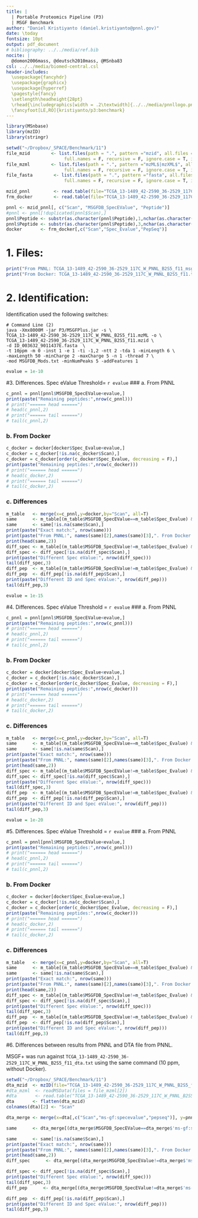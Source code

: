 ```yaml
---
title: | 
  | Portable Proteomics Pipeline (P3) 
  | MSGF Benchmark
author: "Daniel Kristiyanto (daniel.kristiyanto@pnnl.gov)"
date: \today
fontsize: 10pt
output: pdf_document
# bibliography: ../../media/ref.bib
nocite: |
  @domon2006mass, @deutsch2010mass, @MSnba83
csl: ../../media/biomed-central.csl
header-includes:
  \usepackage{fancyhdr}
  \usepackage{graphicx}
  \usepackage{hyperref}
  \pagestyle{fancy}
  \setlength\headheight{28pt}
  \rhead{\includegraphics[width = .2\textwidth]{../../media/pnnllogo.png}}
  \fancyfoot[LE,RO]{kristiyanto/p3:benchmark}
---
```

\rule{\textwidth}{1pt}
```r
library(MSnbase)
library(mzID)
library(stringr)
```

```r
setwd("~/Dropbox/_SPACE/Benchmark/11")
file_mzid        <- list.files(path = ".", pattern ="mzid", all.files = F, 
                      full.names = F, recursive = F, ignore.case = T, include.dirs = F)
file_mzml        <- list.files(path = ".", pattern ="mzML$|mzXML$", all.files = F, 
                      full.names = F, recursive = F, ignore.case = T, include.dirs = F)
file_fasta        <- list.files(path = ".", pattern ="fasta", all.files = F, 
                      full.names = F, recursive = F, ignore.case = T, include.dirs = F)

mzid_pnnl         <- read.table(file="TCGA_13-1489_42-2590_36-2529_117C_W_PNNL_B2S5_f11_msgfdb_fht.txt", sep="\t", header=T)
frm_docker        <- read.table(file="TCGA_13-1489_42-2590_36-2529_117C_W_PNNL_B2S5_f11.txt", sep="\t", header = T)

pnnl <- mzid_pnnl[, c("Scan", "MSGFDB_SpecEValue", "Peptide")]
#pnnl <- pnnl[!duplicated(pnnl$Scan),]
pnnl$Peptide <- substr(as.character(pnnl$Peptide),1,nchar(as.character(pnnl$Peptide))-2)
pnnl$Peptide <- substr(as.character(pnnl$Peptide),3,nchar(as.character(pnnl$Peptide)))
docker       <- frm_docker[,c("Scan","Spec_Evalue","PepSeq")]
```

# 1. Files:

```r
print("From PNNL: TCGA_13-1489_42-2590_36-2529_117C_W_PNNL_B2S5_f11_msgfdb_fht.txt")
print("From Docker: TCGA_13-1489_42-2590_36-2529_117C_W_PNNL_B2S5_f11.txt")
```

# 2. Identification:
Identification used the following switches:
```
# Command Line (2)
java -Xmx8000M -jar P3/MSGFPlus.jar -s \
TCGA_13-1489_42-2590_36-2529_117C_W_PNNL_B2S5_f11.mzML -o \
TCGA_13-1489_42-2590_36-2529_117C_W_PNNL_B2S5_f11.mzid \
-d ID_003632_9011437E.fasta  \
-t 10ppm -m 0 -inst 1 -e 1 -ti -1,2 -ntt 2 -tda 1 -minLength 6 \
-maxLength 50 -minCharge 2 -maxCharge 5 -n 1 -thread 7 \
-mod MSGFDB_Mods.txt -minNumPeaks 5 -addFeatures 1
```

```r
evalue = 1e-10
```

#3. Differences. Spec eValue Threshold= `r evalue` 
### a. From PNNL
```r
c_pnnl = pnnl[pnnl$MSGFDB_SpecEValue<evalue,]
print(paste("Remaining peptides:",nrow(c_pnnl)))
# print("====== head ======")
# head(c_pnnl,2)
# print("====== tail ======")
# tail(c_pnnl,2)

```


### b. From Docker
```r
c_docker = docker[docker$Spec_Evalue<evalue,]
c_docker = c_docker[!is.na(c_docker$Scan),]
c_docker = c_docker[order(c_docker$Spec_Evalue, decreasing = F),]
print(paste("Remaining peptides:",nrow(c_docker)))
# print("====== head ======")
# head(c_docker,2)
# print("====== tail ======")
# tail(c_docker,2)
```

### c. Differences
```r
m_table   <- merge(x=c_pnnl,y=docker,by="Scan", all=T)
same      <- m_table[(m_table$MSGFDB_SpecEValue==m_table$Spec_Evalue) & (m_table$Peptide==m_table$PepSeq),]
same      <- same[!is.na(same$Scan),]
print(paste("Exact match:", nrow(same)))
print(paste("From PNNL:", names(same)[2],names(same)[3],". From Docker:", names(same)[4],names(same)[5]))
print(head(same,2))
diff_spec <- m_table[(m_table$MSGFDB_SpecEValue!=m_table$Spec_Evalue) & (m_table$Peptide==m_table$PepSeq),]
diff_spec <- diff_spec[!is.na(diff_spec$Scan),]
print(paste("Different Spec eValue:", nrow(diff_spec)))
tail(diff_spec,3)
diff_pep  <- m_table[(m_table$MSGFDB_SpecEValue!=m_table$Spec_Evalue) & (m_table$Peptide!=m_table$PepSeq),]
diff_pep  <- diff_pep[!is.na(diff_pep$Scan),]
print(paste("Different ID and Spec eValue:", nrow(diff_pep)))
tail(diff_pep,3)
```


```r
evalue = 1e-15
```

#4. Differences. Spec eValue Threshold = `r evalue` 
### a. From PNNL
```r
c_pnnl = pnnl[pnnl$MSGFDB_SpecEValue<evalue,]
print(paste("Remaining peptides:",nrow(c_pnnl)))
# print("====== head ======")
# head(c_pnnl,2)
# print("====== tail ======")
# tail(c_pnnl,2)

```


### b. From Docker
```r
c_docker = docker[docker$Spec_Evalue<evalue,]
c_docker = c_docker[!is.na(c_docker$Scan),]
c_docker = c_docker[order(c_docker$Spec_Evalue, decreasing = F),]
print(paste("Remaining peptides:",nrow(c_docker)))
# print("====== head ======")
# head(c_docker,2)
# print("====== tail ======")
# tail(c_docker,2)
```

### c. Differences
```r
m_table   <- merge(x=c_pnnl,y=docker,by="Scan", all=T)
same      <- m_table[(m_table$MSGFDB_SpecEValue==m_table$Spec_Evalue) & (m_table$Peptide==m_table$PepSeq),]
same      <- same[!is.na(same$Scan),]
print(paste("Exact match:", nrow(same)))
print(paste("From PNNL:", names(same)[2],names(same)[3],". From Docker:", names(same)[4],names(same)[5]))
print(head(same,2))
diff_spec <- m_table[(m_table$MSGFDB_SpecEValue!=m_table$Spec_Evalue) & (m_table$Peptide==m_table$PepSeq),]
diff_spec <- diff_spec[!is.na(diff_spec$Scan),]
print(paste("Different Spec eValue:", nrow(diff_spec)))
tail(diff_spec,3)
diff_pep  <- m_table[(m_table$MSGFDB_SpecEValue!=m_table$Spec_Evalue) & (m_table$Peptide!=m_table$PepSeq),]
diff_pep  <- diff_pep[!is.na(diff_pep$Scan),]
print(paste("Different ID and Spec eValue:", nrow(diff_pep)))
tail(diff_pep,3)
```


```r
evalue = 1e-20
```

#5. Differences. Spec eValue Threshold = `r evalue` 
### a. From PNNL
```r
c_pnnl = pnnl[pnnl$MSGFDB_SpecEValue<evalue,]
print(paste("Remaining peptides:",nrow(c_pnnl)))
# print("====== head ======")
# head(c_pnnl,2)
# print("====== tail ======")
# tail(c_pnnl,2)

```


### b. From Docker
```r
c_docker = docker[docker$Spec_Evalue<evalue,]
c_docker = c_docker[!is.na(c_docker$Scan),]
c_docker = c_docker[order(c_docker$Spec_Evalue, decreasing = F),]
print(paste("Remaining peptides:",nrow(c_docker)))
# print("====== head ======")
# head(c_docker,2)
# print("====== tail ======")
# tail(c_docker,2)
```

### c. Differences
```r
m_table   <- merge(x=c_pnnl,y=docker,by="Scan", all=T)
same      <- m_table[(m_table$MSGFDB_SpecEValue==m_table$Spec_Evalue) & (m_table$Peptide==m_table$PepSeq),]
same      <- same[!is.na(same$Scan),]
print(paste("Exact match:", nrow(same)))
print(paste("From PNNL:", names(same)[2],names(same)[3],". From Docker:", names(same)[4],names(same)[5]))
print(head(same,2))
diff_spec <- m_table[(m_table$MSGFDB_SpecEValue!=m_table$Spec_Evalue) & (m_table$Peptide==m_table$PepSeq),]
diff_spec <- diff_spec[!is.na(diff_spec$Scan),]
print(paste("Different Spec eValue:", nrow(diff_spec)))
tail(diff_spec,3)
diff_pep  <- m_table[(m_table$MSGFDB_SpecEValue!=m_table$Spec_Evalue) & (m_table$Peptide!=m_table$PepSeq),]
diff_pep  <- diff_pep[!is.na(diff_pep$Scan),]
print(paste("Different ID and Spec eValue:", nrow(diff_pep)))
tail(diff_pep,3)
```



#6. Differences between results from PNNL and DTA file from PNNL.

MSGF+ was run against `TCGA_13-1489_42-2590_36-2529_117C_W_PNNL_B2S5_f11_dta.txt` using the same command (10 ppm, without Docker). 
```r
setwd("~/Dropbox/_SPACE/Benchmark/11")
dta_mzid  <- mzID(file="TCGA_13-1489_42-2590_36-2529_117C_W_PNNL_B2S5_f11_msgfplus.mzid")
#dta_mzml  <- readMSData(files = file_mzml[2])
#dta       <- read.table("TCGA_13-1489_42-2590_36-2529_117C_W_PNNL_B2S5_f11_msgfdb.tsv", sep="\t", header = T)
dta       <- flatten(dta_mzid)
colnames(dta)[2] <- "Scan"

```
```r
dta_merge <- merge(x=dta[,c("Scan","ms-gf:specevalue","pepseq")], y=pnnl, by="Scan", all=T)

same      <- dta_merge[(dta_merge$MSGFDB_SpecEValue==dta_merge$'ms-gf:specevalue') & (dta_merge$Peptide==dta_merge$pepseq),]

same      <- same[!is.na(same$Scan),]
print(paste("Exact match:", nrow(same)))
print(paste("From PNNL:", names(same)[2],names(same)[3],". From Docker:", names(same)[4],names(same)[5]))
print(head(same,2))
diff_spec      <- dta_merge[(dta_merge$MSGFDB_SpecEValue!=dta_merge$'ms-gf:specevalue') & (dta_merge$Peptide==dta_merge$pepseq),]

diff_spec <- diff_spec[!is.na(diff_spec$Scan),]
print(paste("Different Spec eValue:", nrow(diff_spec)))
tail(diff_spec,3)
diff_pep      <- dta_merge[(dta_merge$MSGFDB_SpecEValue!=dta_merge$'ms-gf:specevalue') & (dta_merge$Peptide!=dta_merge$pepseq),]

diff_pep  <- diff_pep[!is.na(diff_pep$Scan),]
print(paste("Different ID and Spec eValue:", nrow(diff_pep)))
tail(diff_pep,3)
```



